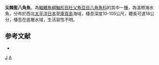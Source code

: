 {{Speciesbox
| taxon = Agonomalus jordani
| binomial_authority = [[Jordan|Jordan]] & [[Starks|Starks]], 1904
| status = NE
| status_system = IUCN3.1
| synonyms = *''Hypsagonus jordani'', <small>Jordan & Starks, 1904</small>
*''Agonomalus jordani'', <small>Schmidt, 1904</small>
*''Agonomalus severus'', <small>Gratzianov, 1907</small>
*''Agonomalus brashnikowi'', <small>Pavlenko, 1910</small>
}}

'''尖棘髭八角魚'''，為[[輻鰭魚綱|輻鰭魚綱]][[鮋形目|鮋形目]][[杜父魚亞目|杜父魚亞目]][[八角魚科|八角魚科]]的其中一[[種|種]]，為溫帶海水魚，分布於西北[[太平洋|太平洋]][[日本|日本]]至[[庫頁島|庫頁島]]海域，棲息深度10-105公尺，體長可達18公分，棲息在底層水域，生活習性不明。

==参考文献==
*{{FishBase_species|genus=Agonomalus|species=jordani|year=2014|month=5}}

{{魚類小作品}}
{{Taxonbar}}
[[Category:髭八角魚屬|J]]
[[Category:1904年描述的魚類|A]]